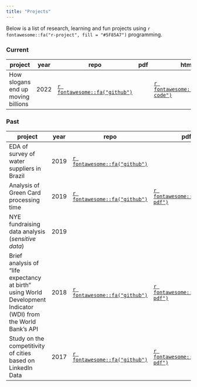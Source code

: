 ```yaml
---
title: "Projects"
---
```


Below is a list of research, learning and fun projects using `r fontawesome::fa("r-project", fill = "#5F85A7")` programming. 

<!-- ## Research -->

### Current

|project|year|repo|pdf|html|slides|
|-|-|-|-|-|-|
|How slogans end up moving billions|2022|[`r fontawesome::fa("github")`](https://github.com/Lulliter/slogan)||[`r fontawesome::fa("file-code")`](https://lulliter.github.io/slogan/)||

### Past

|project|year|repo|pdf|html|slides|video|
|--------------------------------|-|-|-|-|-|
|EDA of survey of water suppliers in Brazil|2019|[`r fontawesome::fa("github")`](https://github.com/Lulliter/BrazilWaterSurvey)||[`r fontawesome::fa("file-code")`](https://lulliter.github.io/BrazilWaterSurvey/)|||
|Analysis of Green Card processing time|2019|[`r fontawesome::fa("github")`](https://github.com/Lulliter/GreenCard)|[`r fontawesome::fa("file-pdf")`](https://raw.githubusercontent.com/Lulliter/GreenCard/master/05_Analysis.pdf)||||
|NYE fundraising data analysis (_sensitive data_)|2019|<!-- https://github.com/Lulliter/NYE_ETL-->|||[`r fontawesome::fa("laptop")`](data/NYE_Presentation_14April2019.pdf)|| 
|Brief analysis of "life expectancy at birth" using World Development Indicator (WDI) from the World Bank's API|2018|[`r fontawesome::fa("github")`](https://github.com/Lulliter/DECdatascience)|[`r fontawesome::fa("file-pdf")`](https://raw.githubusercontent.com/Lulliter/DECdatascience/master/Part_1_Output.pdf)||||
|Study on the competitivity of cities based on LinkedIn Data|2017|[`r fontawesome::fa("github")`](https://github.com/Lulliter/Linkedin)|[`r fontawesome::fa("file-pdf")`](https://raw.githubusercontent.com/Lulliter/Linkedin/master/Linkedin-Analysis3.pdf)||[`r fontawesome::fa("laptop")`](https://raw.githubusercontent.com/Lulliter/Linkedin/master/LinkedInPresentation-R_01Dec2017.pdf)||
<!-- |Poisson Modeling and Predicting English Premier League Goal Scoring (poster presented at UCSAS 2020)|year|[`r fontawesome::fa("github")`](https://github.com/qntkhvn/eplgoals)|[`r fontawesome::fa("file-pdf")`](https://arxiv.org/pdf/2105.09881.pdf)|[`r fontawesome::fa("file-code")`](https://bookdown.org/theqdata/honors_thesis)|[`r fontawesome::fa("laptop")`](https://statds.org/events/ucsas2020/posters/ucsas-1-Poster_UCSAS.pdf)|[`r fontawesome::fa("play-circle")`](https://www.dropbox.com/s/6xe2pntw25kzwpq/posterVideo.mp4?dl=0)| -->
<!-- |Analysis of Russell Westbrook's Triple-Doubles|year|[`r fontawesome::fa("github")`](https://github.com/qntkhvn/tripledouble)||[`r fontawesome::fa("file-code")`](https://bookdown.org/theqdata/data_science_capstone_project_report)|||| -->
<!-- |Analysis of CSV File Reading in `R`|year|[`r fontawesome::fa("github")`](https://github.com/qntkhvn/read_speed)|[`r fontawesome::fa("file-pdf")`](projects/csv_paper.pdf)||[`r fontawesome::fa("laptop")`](projects/csv_slides.pdf)|| -->
<!-- |Predicting Vaccine Hesitancy (2021 Humana-Mays Healthcare Analytics Case Competition)|year|[`r fontawesome::fa("github")`](https://github.com/qntkhvn/tamu_healthcare)|[`r fontawesome::fa("file-pdf")`](projects/humana.pdf)|||| -->
<!-- |Titanic - Machine Learning from Disaster (Kaggle Competition)|year|||[`r fontawesome::fa("file-code")`](projects/titanic.html)||| -->
<!-- |Predicting NFL Field Goal Outcomes||[`r fontawesome::fa("file-pdf")`](projects/nflfg.pdf)||[`r fontawesome::fa("laptop")`](projects/nflfg_pres.pdf)|[`r fontawesome::fa("play-circle")`](projects/nflfg.mp4)| -->

<!-- ## Miscellaneous -->

<!-- *   [SHAP and Shapley values](projects/shap.pdf) -->

<!-- *   [Sentiment analysis](projects/sentiment.html) -->

<!-- *   [Making a bingo board with `ggplot2`](projects/bingo.html) -->

<!-- *   [Wimbledon seeding heatmap](https://qntkhvn.github.io/wimbledon) (as of 2021) -->

<!-- *   [Data wrangling with `dplyr`/`tidyverse`](projects/tidy.html) -->

<!-- *   [Essays on The Lady Tasting Tea](projects/ltt.pdf) -->

<!-- *   [Gauss and the parallel postulate](projects/gauss.pdf) -->

<!-- *   [Intro to Proofs portfolio and reflections](projects/proof.pdf) -->

<!-- *   [Me, myself, and Man United](projects/mu/mu.html) (written in 2018 - my first exposure to `bookdown`) -->

<!-- *   [Intro to Data Science portfolio](projects/dsportfolio/index.html) -->
